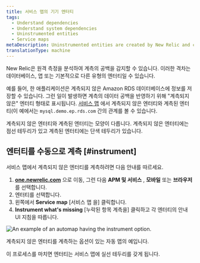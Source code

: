 ```yaml
---
title: 서비스 맵의 기기 엔터티
tags:
  - Understand dependencies
  - Understand system dependencies
  - Uninstrumented entities
  - Service maps
metaDescription: Uninstrumented entities are created by New Relic and can be easily instrumented by the customer
translationType: machine
---
```



New Relic은 원격 측정을 분석하여 계측의 공백을 감지할 수 있습니다. 이러한 격차는 데이터베이스, 앱 또는 기본적으로 다른 유형의 엔터티일 수 있습니다.

예를 들어, 한 애플리케이션은 계측되지 않은 Amazon RDS 데이터베이스에 정보를 저장할 수 있습니다. 그런 일이 발생하면 계측의 데이터 공백을 반영하기 위해 "계측되지 않은" 엔터티 형태로 표시됩니다. [서비스 맵](/docs/new-relic-solutions/new-relic-one/ui-data/service-maps/introduction-service-maps) 에서 계측되지 않은 엔터티와 계측된 엔터티(이 예에서는 `mysql.demo.ep.rds.com` 간의 관계를 볼 수 있습니다.

계측되지 않은 엔터티와 계측된 엔터티는 모양이 다릅니다. 계측되지 않은 엔터티에는 점선 테두리가 있고 계측된 엔터티에는 단색 테두리가 있습니다.

## 엔터티를 수동으로 계측 [#instrument]

서비스 맵에서 계측되지 않은 엔터티를 계측하려면 다음 안내를 따르세요.

1. **[one.newrelic.com](https://one.newrelic.com/all-capabilities)** 으로 이동, 그런 다음 **APM 및 서비스** , **모바일** 또는 **브라우저** 를 선택합니다.
2. 엔터티를 선택합니다.
3. 왼쪽에서 **Service map** \[서비스 맵 을] 클릭합니다.
4. **Instrument what's missing** \[누락된 항목 계측을] 클릭하고 각 엔터티의 안내 UI 지침을 따릅니다.

<img
  title="uninstrumented entity service map.png"
  alt="An example of an automap having the instrument option."
  src={ServiceMapUninstrumentedEntity}
/>

<figcaption>
  계측되지 않은 엔터티를 계측하는 옵션이 있는 자동 맵의 예입니다.
</figcaption>

이 프로세스를 마치면 엔터티는 서비스 맵에 실선 테두리를 갖게 됩니다.